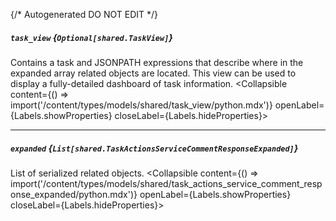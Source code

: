 {/* Autogenerated DO NOT EDIT  */}

##### `task_view` *{`Optional[shared.TaskView]`}*
Contains a task and JSONPATH expressions that describe where in the expanded array related objects are located. This view can be used to display a fully\-detailed dashboard of task information.
<Collapsible content={() => import('/content/types/models/shared/task_view/python.mdx')} openLabel={Labels.showProperties} closeLabel={Labels.hideProperties}>
</Collapsible>

---
##### `expanded` *{`List[shared.TaskActionsServiceCommentResponseExpanded]`}*
List of serialized related objects.
<Collapsible content={() => import('/content/types/models/shared/task_actions_service_comment_response_expanded/python.mdx')} openLabel={Labels.showProperties} closeLabel={Labels.hideProperties}>
</Collapsible>


